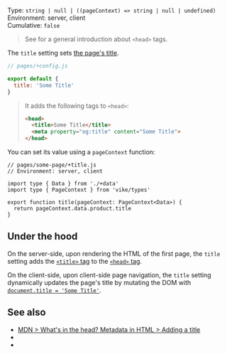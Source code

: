 

Type: `string | null | ((pageContext) => string | null | undefined)`  
Environment: server, client  
Cumulative: `false`  

<ProvidedBy noCustomGuide />

> See <Link href="/head-tags" /> for a general introduction about `<head>` tags.

The `title` setting sets [the page's title](https://developer.mozilla.org/en-US/docs/Learn/HTML/Introduction_to_HTML/The_head_metadata_in_HTML#adding_a_title).

```js
// pages/+config.js

export default {
  title: 'Some Title'
}
```

> It adds the following tags to `<head>`:
>
> ```html
> <head>
>   <title>Some Title</title>
>   <meta property="og:title" content="Some Title">
> </head>
> ```

You can set its value using a <Link href="/pageContext">`pageContext`</Link> function:

```tsx
// pages/some-page/+title.js
// Environment: server, client

import type { Data } from './+data'
import type { PageContext } from 'vike/types'

export function title(pageContext: PageContext<Data>) {
  return pageContext.data.product.title
}
```


## Under the hood

On the server-side, upon rendering the HTML of the first page, the `title` setting adds the [`<title>` tag](https://developer.mozilla.org/en-US/docs/Web/HTML/Element/title) to the [`<head>` tag](https://developer.mozilla.org/en-US/docs/Learn/HTML/Introduction_to_HTML/The_head_metadata_in_HTML).

On the client-side, upon <Link href="/client-routing">client-side page navigation</Link>, the `title` setting dynamically updates the page's title by mutating the DOM with [`document.title = 'Some Title'`](https://developer.mozilla.org/en-US/docs/Web/API/Document/title).


## See also

- [MDN > What's in the head? Metadata in HTML > Adding a title](https://developer.mozilla.org/en-US/docs/Learn/HTML/Introduction_to_HTML/The_head_metadata_in_HTML#adding_a_title)
- <Link href="/head-tags" />
- <Link href="/settings#html-shell" doNotInferSectionTitle />
